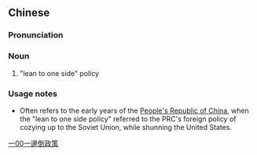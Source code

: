 {{also|一边倒政策}}
==Chinese==
{{zh-forms|s=一边倒政策|type=32}}

===Pronunciation===
{{zh-pron
|m=一biāndǎo zhèngcè
|c=jat1 bin1 dou2 zing3 caak3
|cat=n
}}

===Noun===
{{zh-noun}}

# "lean to one side" policy

===Usage notes===
* Often refers to the early years of the [[People's Republic of China]], when the "lean to one side policy" referred to the PRC's foreign policy of cozying up to the Soviet Union, while shunning the United States.

[[Category:zh:Politics|一00一邊倒政策]]